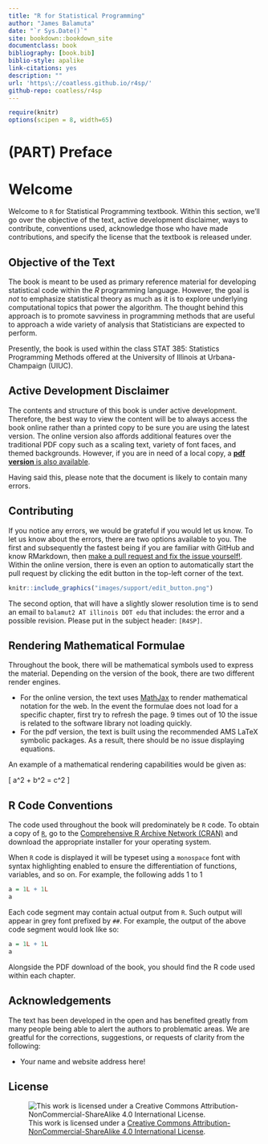 ```yaml
--- 
title: "R for Statistical Programming"
author: "James Balamuta"
date: "`r Sys.Date()`"
site: bookdown::bookdown_site
documentclass: book
bibliography: [book.bib]
biblio-style: apalike
link-citations: yes
description: ""
url: 'https\://coatless.github.io/r4sp/'
github-repo: coatless/r4sp
---
```


```r
require(knitr)
options(scipen = 8, width=65)
```


# (PART) Preface {-}

# Welcome {-}

Welcome to `R` for Statistical Programming textbook. Within this section, we'll
go over the objective of the text, active development disclaimer, ways to contribute,
conventions used, acknowledge those who have made contributions, and specify
the license that the textbook is released under.

## Objective of the Text {-}

The book is meant to be used as primary reference material for developing
statistical code within the _R_ programming language. However, the goal is _not_
to emphasize statistical theory as much as it is to explore underlying computational
topics that power the algorithm. The thought behind this approach is to promote
savviness in programming methods that are useful to approach a wide variety of
analysis that Statisticians are expected to perform.

Presently, the book is used within the class STAT 385: Statistics Programming
Methods offered at the University of Illinois at Urbana-Champaign (UIUC). 

## Active Development Disclaimer {-}

The contents and structure of this book is under active development. Therefore,
the best way to view the content will be to always access the 
book online rather than a printed copy to be sure you are using the latest version. 
The online version also affords additional features over the traditional PDF copy 
such as a scaling text, variety of font faces, and themed backgrounds. However, 
if you are in need of a local copy, a [**pdf version** is also available
](http://r4sp.thecoatlessprofessor.com/r4sp.pdf).

Having said this, please note that the document is likely to contain many errors. 

## Contributing {-}

If you notice any errors, we would be grateful if you would let us know. To let
us know about the errors, there are two options available to you. The first and
subsequently the fastest being if you are familiar with GitHub and know 
RMarkdown, then [make a pull request and fix the issue yourself!
](https://github.com/coatless/r4sp). Within the online version, there is
even an option to automatically start the pull request by clicking the edit
button in the top-left corner of the text.

```r
knitr::include_graphics("images/support/edit_button.png")
```

The second option, that will have a slightly slower resolution time is to
send an email to `balamut2 AT illinois DOT edu` that includes: the error and a
possible revision. Please put in the subject header: `[R4SP]`.

##  Rendering Mathematical Formulae {-}

Throughout the book, there will be mathematical symbols used to express the
material. Depending on the version of the book, there are two different render
engines. 

- For the online version, the text uses [MathJax](https://www.mathjax.org/)
to render mathematical notation for the web. In the event the formulae does
not load for a specific chapter, first try to refresh the page. 9 times out of
10 the issue is related to the software library not loading quickly.
- For the pdf version, the text is built using the recommended AMS LaTeX 
symbolic packages. As a result, there should be no issue displaying equations.

An example of a mathematical rendering capabilities would be given as:

\[ a^2 + b^2 = c^2 \]

## R Code Conventions {-}

The code used throughout the book will predominately be `R` code.  To obtain
a copy of [`R`](https://cloud.r-project.org/), go to the
[Comprehensive R Archive Network (CRAN)](https://cloud.r-project.org/)
and download the appropriate installer for your operating system.

When `R` code is displayed it will be typeset using a `monospace` font with 
syntax highlighting enabled to ensure the differentiation of functions,
variables, and so on. For example, the following adds 1 to 1

```r
a = 1L + 1L
a
```

Each code segment may contain actual output from `R`. Such output will appear
in grey font prefixed by `##`. For example, the output of the above code
segment would look like so:

```r
a = 1L + 1L
a
```

Alongside the PDF download of the book, you should find the R code used within 
each chapter. 

## Acknowledgements {-}

The text has been developed in the open and has benefited greatly from many
people being able to alert the authors to problematic areas. We are greatful
for the corrections, suggestions, or requests of clarity from the following:

- Your name and website address here!

## License {-}

![This work is licensed under a [Creative Commons Attribution-NonCommercial-ShareAlike 4.0 International License](http://creativecommons.org/licenses/by-nc-sa/4.0/).](images/license/cc.png)